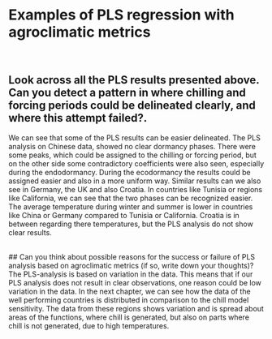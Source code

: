 # Examples of PLS regression with agroclimatic metrics
\

## Look across all the PLS results presented above. Can you detect a pattern in where chilling and forcing periods could be delineated clearly, and where this attempt failed?.

We can see that some of the PLS results can be easier delineated. The PLS analysis on Chinese data, showed no clear dormancy phases. There were some peaks, which could be assigned to the chilling or forcing period, but on the other side some contradictory coefficients were also seen, especially during the endodormancy. During the ecodormancy the results could be assigned easier and also in a more uniform way. Similar results can we also see in Germany, the UK and also Croatia. In countries like Tunisia or regions like California, we can see that the two phases can be recognized easier. The average temperature during winter and summer is lower in countries like China or Germany compared to Tunisia or California. Croatia is in between regarding there temperatures, but the PLS analysis do not show clear results.

\
## Can you think about possible reasons for the success or failure of PLS analysis based on agroclimatic metrics (if so, write down your thoughts)?
The PLS-analysis is based on variation in the data. This means that if our PLS analysis does not result in clear observations, one reason could be low variation in the data. In the next chapter, we can see how the data of the well performing countries is distributed in comparison to the chill model sensitivity. The data from these regions shows variation and is spread about areas of the functions, where chill is generated, but also on parts where chill is not generated, due to high temperatures. 

